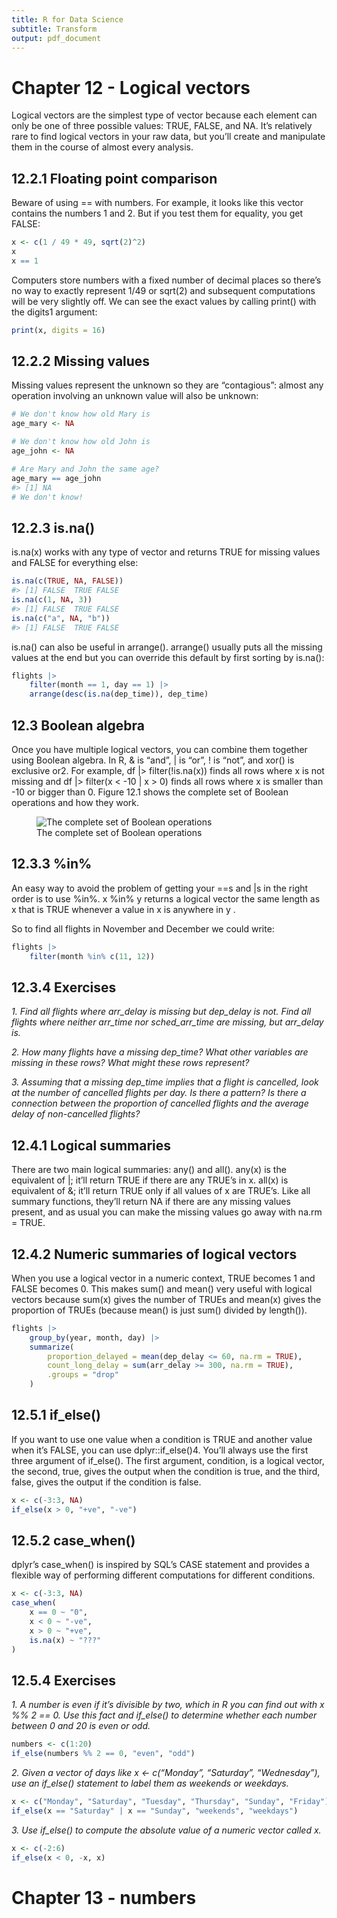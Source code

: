 ```yaml
---
title: R for Data Science
subtitle: Transform
output: pdf_document
---
```


# Chapter 12 - Logical vectors

Logical vectors are the simplest type of vector because each element can only be one of three possible values: TRUE, FALSE, and NA. It’s relatively rare to find logical vectors in your raw data, but you’ll create and manipulate them in the course of almost every analysis.


## 12.2.1 Floating point comparison

Beware of using == with numbers. For example, it looks like this vector contains the numbers 1 and 2. But if you test them for equality, you get FALSE:

```r
x <- c(1 / 49 * 49, sqrt(2)^2)
x
x == 1
```

Computers store numbers with a fixed number of decimal places so there’s no way to exactly represent 1/49 or sqrt(2) and subsequent computations will be very slightly off. We can see the exact values by calling print() with the digits1 argument:

```r
print(x, digits = 16)
```


## 12.2.2 Missing values

Missing values represent the unknown so they are “contagious”: almost any operation involving an unknown value will also be unknown:

```r
# We don't know how old Mary is
age_mary <- NA

# We don't know how old John is
age_john <- NA

# Are Mary and John the same age?
age_mary == age_john
#> [1] NA
# We don't know!
```

## 12.2.3 is.na()

is.na(x) works with any type of vector and returns TRUE for missing values and FALSE for everything else:

```r
is.na(c(TRUE, NA, FALSE))
#> [1] FALSE  TRUE FALSE
is.na(c(1, NA, 3))
#> [1] FALSE  TRUE FALSE
is.na(c("a", NA, "b"))
#> [1] FALSE  TRUE FALSE
```

is.na() can also be useful in arrange(). arrange() usually puts all the missing values at the end but you can override this default by first sorting by is.na():

```r
flights |>
    filter(month == 1, day == 1) |>
    arrange(desc(is.na(dep_time)), dep_time)
```

## 12.3 Boolean algebra

Once you have multiple logical vectors, you can combine them together using Boolean algebra. In R, & is “and”, | is “or”, ! is “not”, and xor() is exclusive or2. For example, df |> filter(!is.na(x)) finds all rows where x is not missing and df |> filter(x < -10 | x > 0) finds all rows where x is smaller than -10 or bigger than 0. Figure 12.1 shows the complete set of Boolean operations and how they work.

![The complete set of Boolean operations](/home/bengtegard/src/02_school_ec/06_r/ds24_r/R_for_data_science/boolean_algebra.png)


## 12.3.3 %in%

An easy way to avoid the problem of getting your ==s and |s in the right order is to use %in%. x %in% y returns a logical vector the same length as x that is TRUE whenever a value in x is anywhere in y .

So to find all flights in November and December we could write:

```r
flights |>
    filter(month %in% c(11, 12))
```

## 12.3.4 Exercises

*1. Find all flights where arr_delay is missing but dep_delay is not. Find all flights where neither arr_time nor sched_arr_time are missing, but arr_delay is.*


*2. How many flights have a missing dep_time? What other variables are missing in these rows? What might these rows represent?*


*3. Assuming that a missing dep_time implies that a flight is cancelled, look at the number of cancelled flights per day. Is there a pattern? Is there a connection between the proportion of cancelled flights and the average delay of non-cancelled flights?*


## 12.4.1 Logical summaries

There are two main logical summaries: any() and all(). any(x) is the equivalent of |; it’ll return TRUE if there are any TRUE’s in x. all(x) is equivalent of &; it’ll return TRUE only if all values of x are TRUE’s. Like all summary functions, they’ll return NA if there are any missing values present, and as usual you can make the missing values go away with na.rm = TRUE.

## 12.4.2 Numeric summaries of logical vectors

When you use a logical vector in a numeric context, TRUE becomes 1 and FALSE becomes 0. This makes sum() and mean() very useful with logical vectors because sum(x) gives the number of TRUEs and mean(x) gives the proportion of TRUEs (because mean() is just sum() divided by length()).

```r
flights |>
    group_by(year, month, day) |>
    summarize(
        proportion_delayed = mean(dep_delay <= 60, na.rm = TRUE),
        count_long_delay = sum(arr_delay >= 300, na.rm = TRUE),
        .groups = "drop"
    )
```

## 12.5.1 if_else()

If you want to use one value when a condition is TRUE and another value when it’s FALSE, you can use dplyr::if_else()4. You’ll always use the first three argument of if_else(). The first argument, condition, is a logical vector, the second, true, gives the output when the condition is true, and the third, false, gives the output if the condition is false.

```r
x <- c(-3:3, NA)
if_else(x > 0, "+ve", "-ve")
```

## 12.5.2 case_when()

dplyr’s case_when() is inspired by SQL’s CASE statement and provides a flexible way of performing different computations for different conditions.

```r
x <- c(-3:3, NA)
case_when(
    x == 0 ~ "0",
    x < 0 ~ "-ve",
    x > 0 ~ "+ve",
    is.na(x) ~ "???"
)
```

## 12.5.4 Exercises

*1. A number is even if it’s divisible by two, which in R you can find out with x %% 2 == 0. Use this fact and if_else() to determine whether each number between 0 and 20 is even or odd.*

```r
numbers <- c(1:20)
if_else(numbers %% 2 == 0, "even", "odd")
```

*2. Given a vector of days like x <- c("Monday", "Saturday", "Wednesday"), use an if_else() statement to label them as weekends or weekdays.*

```r
x <- c("Monday", "Saturday", "Tuesday", "Thursday", "Sunday", "Friday")
if_else(x == "Saturday" | x == "Sunday", "weekends", "weekdays")
```

*3. Use if_else() to compute the absolute value of a numeric vector called x.*

```r
x <- c(-2:6)
if_else(x < 0, -x, x)
```

# Chapter 13 - numbers

